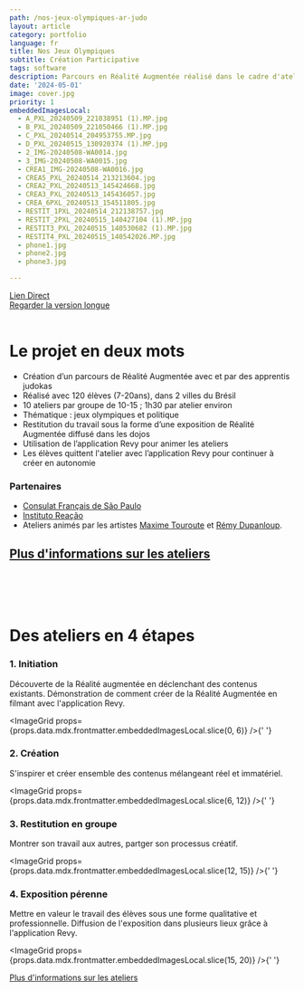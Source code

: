 ```yaml
---
path: /nos-jeux-olympiques-ar-judo
layout: article
category: portfolio
language: fr
title: Nos Jeux Olympiques
subtitle: Création Participative
tags: software
description: Parcours en Réalité Augmentée réalisé dans le cadre d'ateliers avec de jeunes apprentis judokas et avec l'application Revy
date: '2024-05-01'
image: cover.jpg
priority: 1
embeddedImagesLocal:
  - A_PXL_20240509_221038951 (1).MP.jpg
  - B_PXL_20240509_221050466 (1).MP.jpg
  - C_PXL_20240514_204953755.MP.jpg
  - D_PXL_20240515_130920374 (1).MP.jpg
  - 2_IMG-20240508-WA0014.jpg
  - 3_IMG-20240508-WA0015.jpg
  - CREA1_IMG-20240508-WA0016.jpg
  - CREA5_PXL_20240514_213213604.jpg
  - CREA2_PXL_20240513_145424668.jpg
  - CREA3_PXL_20240513_145436057.jpg
  - CREA_6PXL_20240513_154511805.jpg
  - RESTIT_1PXL_20240514_212138757.jpg
  - RESTIT_2PXL_20240515_140427104 (1).MP.jpg
  - RESTIT3_PXL_20240515_140530682 (1).MP.jpg
  - RESTIT4_PXL_20240515_140542026.MP.jpg
  - phone1.jpg
  - phone2.jpg
  - phone3.jpg

---
```


<ResponsiveIframe
  src="https://youtube.com/embed/muClvI7Pmhg"
  width="1080"
  height="1080"
/>
[Lien Direct](https://youtube.com/shorts/muClvI7Pmhg?feature=shared)  
[Regarder la version longue](https://youtu.be/3W2E2Xmh7-8)
<br />
<br />



# Le projet en deux mots

- Création d’un parcours de Réalité Augmentée avec et par des apprentis judokas
- Réalisé avec 120 élèves (7-20ans), dans 2 villes du Brésil
- 10 ateliers par groupe de 10-15 ; 1h30 par atelier environ
- Thématique : jeux olympiques et politique
- Restitution du travail sous la forme d’une exposition de Réalité Augmentée diffusé dans les dojos
- Utilisation de l’application Revy pour animer les ateliers
- Les élèves quittent l'atelier avec l’application Revy pour continuer à créer en autonomie



### Partenaires
- [Consulat Français de São Paulo](//saopaulo.consulfrance.org/)
- [Instituto Reação](//institutoreacao.org.br/)
- Ateliers animés par les artistes [Maxime Touroute](//maximetouroute.github.io/) et [Rémy Dupanloup](https://www.linkedin.com/in/remy-dupanloup/).


[Plus d'informations sur les ateliers](/fr/education)
<br />
<br />
-----
<br />
<br />



# Des ateliers en 4 étapes

### 1. Initiation

Découverte de la Réalité augmentée en déclenchant des contenus existants. Démonstration de comment créer de la Réalité Augmentée en filmant avec l'application Revy.

<ImageGrid props={props.data.mdx.frontmatter.embeddedImagesLocal.slice(0, 6)} />{' '}

### 2. Création

S'inspirer et créer ensemble des contenus mélangeant réel et immatériel.

<ImageGrid props={props.data.mdx.frontmatter.embeddedImagesLocal.slice(6, 12)} />{' '}

### 3. Restitution en groupe 

Montrer son travail aux autres, partger son processus créatif.

<ImageGrid props={props.data.mdx.frontmatter.embeddedImagesLocal.slice(12, 15)} />{' '}

### 4. Exposition pérenne

Mettre en valeur le travail des élèves sous une forme qualitative et professionnelle. Diffusion de l'exposition dans plusieurs lieux grâce à l'application Revy.

<ImageGrid props={props.data.mdx.frontmatter.embeddedImagesLocal.slice(15, 20)} />{' '}



[Plus d'informations sur les ateliers](/fr/education)